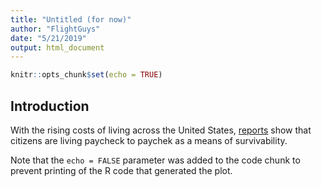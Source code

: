 ```yaml
---
title: "Untitled (for now)"
author: "FlightGuys"
date: "5/21/2019"
output: html_document
---
```


```r
knitr::opts_chunk$set(echo = TRUE)
```

## Introduction
With the rising costs of living across the United States, [reports](https://www.theguardian.com/commentisfree/2018/jul/29/us-economy-workers-paycheck-robert-reich)
show that citizens are living paycheck to paychek as a means of survivability. 



Note that the `echo = FALSE` parameter was added to the code chunk to prevent printing of the R code that generated the plot.
